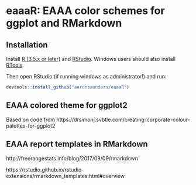 # eaaaR: EAAA color schemes for ggplot and RMarkdown

## Installation

Install [R (3.5.x or later)](https://mirrors.dotsrc.org/cran/) and [RStudio](https://www.rstudio.com/products/rstudio/download/#download). Windows users should also install [RTools](https://mirrors.dotsrc.org/cran/bin/windows/Rtools/). 

Then open RStudio (if running windows as administrator!) and run:

```r
devtools::install_github("aaronsaunders/eaaaR")
```


## EAAA colored theme for ggplot2

Based on code from https://drsimonj.svbtle.com/creating-corporate-colour-palettes-for-ggplot2



## EAAA report templates in RMarkdown

http://freerangestats.info/blog/2017/09/09/rmarkdown

https://rstudio.github.io/rstudio-extensions/rmarkdown_templates.html#overview
